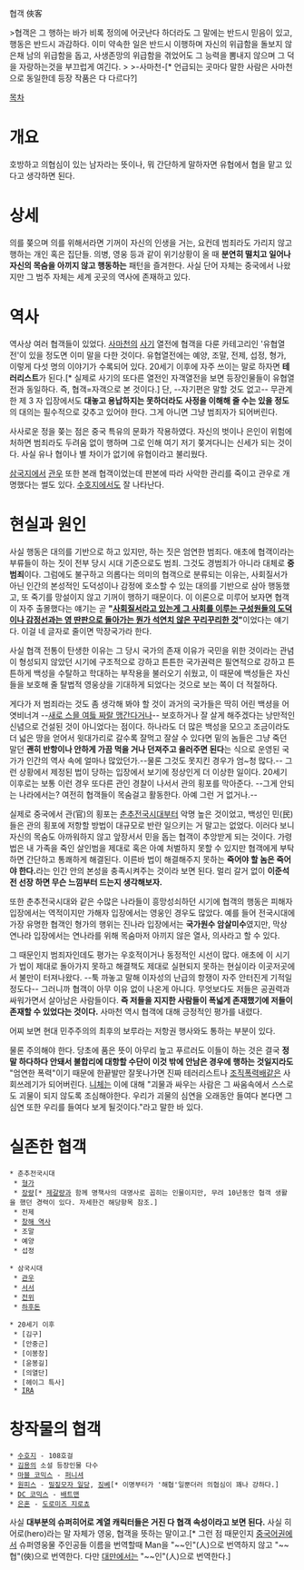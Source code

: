 협객
俠客

>협객은 그 행하는 바가 비록 정의에 어긋난다 하더라도 그 말에는 반드시 믿음이 있고, 행동은 반드시 과감하다. 이미 약속한 일은 반드시 이행하며 자신의 위급함을 돌보지 않은채 남의 위급함을 돕고, 사생존망의 위급함을 겪었어도 그 능력을 뽐내지 않으며 그 덕을 자랑하는것을 부끄럽게 여긴다.
>
>-사마천-[* 언급되는 곳마다 말한 사람은 사마천으로 동일한데 등장 작품은 다 다르다?]

[[목차]]

= 개요 =
호방하고 의협심이 있는 남자라는 뜻이나, 뭐 간단하게 말하자면 유협에서 협을 맡고 있다고 생각하면 된다.
= 상세 =
의를 쫒으며 의를 위해서라면 기꺼이 자신의 인생을 거는, 요컨데 범죄라도 가리지 않고 행하는 개인 혹은 집단들. 의병, 영웅 등과 같이 위기상황이 올 때 '''분연히 떨치고 일어나 자신의 목숨을 아끼지 않고 행동하는''' 패턴을 즐겨한다. 사실 단어 자체는 중국에서 나왔지만 그 범주 자체는 세계 곳곳의 역사에 존재하고 있다. 

= 역사 =
역사상 여러 협객들이 있었다. [[사마천]]의 [[사기]] 열전에 협객을 다룬 카테고리인 '유협열전'이 있을 정도면 이미 말을 다한 것이다. 유협열전에는 예양, 조말, 전제, 섭정, 형가, 이렇게 다섯 명의 이야기가 수록되어 있다. 20세기 이후에 자주 쓰이는 말로 하자면 '''테러리스트'''가 된다.[* 실제로 사기의 또다른 열전인 자객열전을 보면 등장인물들이 유협열전과 동일하다. 즉, 협객=자객으로 본 것이다.] 단, --자기편은 말할 것도 없고-- 무관계 한 제 3 자 입장에서도 '''대놓고 용납하지는 못하더라도 사정을 이해해 줄 수는 있을 정도'''의 대의는 필수적으로 갖추고 있어야 한다. 그게 아니면 그냥 범죄자가 되어버린다.

사사로운 정을 쫒는 점은 중국 특유의 문화가 작용하였다. 자신의 벗이나 은인이 위험에 처하면 범죄라도 두려움 없이 행하며 그로 인해 여기 저기 쫒겨다니는 신세가 되는 것이다. 사실 유나 협이나 별 차이가 없기에 유협이라고 불리웠다.

[[삼국지]]에서 [[관우]] 또한 본래 협객이었는데 판본에 따라 사악한 관리를 죽이고 관우로 개명했다는 썰도 있다. [[수호지]]에서도 잘 나타난다.

= 현실과 원인 =
사실 행동은 대의를 기반으로 하고 있지만, 하는 짓은 엄연한 범죄다. 애초에 협객이라는 부류들이 하는 짓이 전부 당시 시대 기준으로도 범죄. 그것도 경범죄가 아니라 대체로 '''중범죄'''이다. 그럼에도 불구하고 의롭다는 의미의 협객으로 분류되는 이유는, 사회질서가 아닌 인간의 본성적인 도덕성이나 감정에 호소할 수 있는 대의를 기반으로 삼아 행동했고, 또 죽기를 망설이지 않고 기꺼이 행하기 때문이다. 이 이론으로 미루어 보자면 협객이 자주 출몰했다는 얘기는 곧 '''"[[부패|사회질서라고 있는게 그 사회를 이루는 구성원들의 도덕이나 감정선과는 영 딴판으로 돌아가는 뭔가 석연치 않은 꾸리꾸리한 것]]"'''이었다는 얘기다. 이걸 네 글자로 줄이면 막장국가라 한다.

사실 협객 전통이 탄생한 이유는 그 당시 국가의 존재 이유가 국민을 위한 것이라는 관념이 형성되지 않았던 시기에 구조적으로 강하고 튼튼한 국가권력은 필연적으로 강하고 튼튼하게 백성을 수탈하고 학대하는 부작용을 불러오기 쉬웠고, 이 때문에 백성들은 자신들을 보호해 줄 탈법적 영웅상을 기대하게 되었다는 것으로 보는 쪽이 더 적절하다.

게다가 저 범죄라는 것도 좀 생각해 봐야 할 것이 과거의 국가들은 딱히 어린 백셩을 어엿비너겨 --[[훈민정음|새로 스믈 여듫 짜랄 맹간다거나]]-- 보호하거나 잘 살게 해주겠다는 낭만적인 신념으로 건설된 것이 아니었다는 점이다. 하나라도 더 많은 백성을 모으고 조금이라도 더 넓은 땅을 얻어서 윗대가리로 갈수록 잘먹고 잘살 수 있다면 밑의 놈들은 그냥 죽던 말던 '''괜히 반항이나 안하게 가끔 먹을 거나 던져주고 을러주면 된다'''는 식으로 운영된 국가가 인간의 역사 속에 얼마나 많았던가.--물론 그것도 못지킨 경우가 엄~청 많다.-- 그런 상황에서 제정된 법이 당하는 입장에서 보기에 정상인게 더 이상한 일이다. 20세기 이후로는 보통 이런 경우 또다른 관인 경찰이 나서서 관의 횡포를 막아준다. --그게 안되는 나라에서는? 여전히 협객들이 목숨걸고 활동한다. 아예 그런 거 없거나.--

실제로 중국에서 관(官)의 횡포는 [[춘추전국시대]]부터 악명 높은 것이었고, 백성인 민(民)들은 관의 횡포에 저항할 방법이 대규모로 반란 일으키는 거 말고는 없었다. 이러다 보니 자신의 목숨도 아까워하지 않고 앞장서서 민을 돕는 협객이 추앙받게 되는 것이다. 가령 법은 내 가족을 죽인 살인범을 제대로 혹은 아예 처벌하지 못할 수 있지만 협객에게 부탁하면 간단하고 통쾌하게 해결된다. 이른바 법이 해결해주지 못하는 '''죽어야 할 놈은 죽어야 한다.'''라는 인간 안의 본성을 충족시켜주는 것이라 보면 된다. 멀리 갈거 없이 '''이준석 전 선장 하면 무슨 느낌부터 드는지 생각해보자.'''

또한 춘추전국시대와 같은 수많은 나라들이 흥망성쇠하던 시기에 협객의 행동은 피해자 입장에서는 역적이지만 가해자 입장에서는 영웅인 경우도 많았다. 예를 들어 전국시대에 가장 유명한 협객인 형가의 행위는 진나라 입장에서는 '''국가원수 암살미수'''였지만, 막상 연나라 입장에서는 연나라를 위해 목숨마저 아끼지 않은 열사, 의사라고 할 수 있다.

그 때문인지 범죄자인데도 평가는 우호적이거나 동정적인 시선이 많다. 애초에 이 시기가 법이 제대로 돌아가지 못하고 해결책도 제대로 실현되지 못하는 현실이라 이곳저곳에서 불만이 터져나왔다. --툭 까놓고 말해 이자성의 난급의 항쟁이 자주 안터진게 기적일 정도다-- 그러니까 협객이 아무 이유 없이 나온게 아니다. 무엇보다도 저들은 공권력과 싸워가면서 살아남은 사람들이다. '''즉 저들을 지지한 사람들이 폭넓게 존재했기에 저들이 존재할 수 있었다는 것이다.''' 사마천 역시 협객에 대해 긍정적인 평가를 내렸다. 


어찌 보면 현대 민주주의의 최후의 보루라는 저항권 행사와도 통하는 부분이 있다.

물론 주의해야 한다. 당초에 품은 뜻이 아무리 높고 푸르러도 이들이 하는 것은 결국 '''정말 하다하다 안돼서 불합리에 대항할 수단이 이것 밖에 안남은 경우에 행하는 것일지라도''' "엄연한 폭력"이기 때문에 한끝발만 잘못나가면 진짜 테러리스트나 [[조직폭력배]]같은 사회쓰레기가 되어버린다. [[니체]]는 이에 대해 "괴물과 싸우는 사람은 그 싸움속에서 스스로도 괴물이 되지 않도록 조심해야한다. 우리가 괴물의 심연을 오래동안 들여다 본다면 그 심연 또한 우리를 들여다 보게 될것이다."라고 말한 바 있다.

= 실존한 협객 =
 * 춘추전국시대
  * [[형가]]
  * [[장량]][* [[제갈량]]과 함께 명책사의 대명사로 꼽히는 인물이지만, 무려 10년동안 협객 생활을 했던 경력이 있다. 자세한건 해당항목 참조.]
  * 전제
  * [[창해 역사]]
  * 조말
  * 예양
  * 섭정

 * 삼국시대
  * [[관우]]
  * [[서서]]
  * [[전위]]
  * [[하후돈]]

 * 20세기 이후
  * [김구]
  * [안중근]
  * [이봉창]
  * [윤봉길]
  * [의열단]
  * [헤이그 특사]
  * [[IRA]]
= 창작물의 협객 =
 * [[수호지]] - 108호걸
 * [[김용]]의 소설 등장인물 다수
 * [[마블 코믹스]] - [[퍼니셔]]
 * [[원피스]] - [[밀짚모자 일당]], [[징베]][* 이명부터가 '해협'일뿐더러 의협심이 꽤나 강하다.]
 * [[DC 코믹스]] - [[배트맨]]
 * [[은혼]] - [[도로미즈 지로쵸]]

사실 '''대부분의 슈퍼히어로 계열 캐릭터들은 거진 다 협객 속성이라고 보면 된다.''' 사실 히어로(hero)라는 말 자체가 영웅, 협객을 뜻하는 말이고.[* 그런 점 때문인지 [[중국어]]권에서 슈퍼영웅물 주인공들 이름을 번역할때 Man을 "~~인"(人)으로 번역하지 않고 "~~협"(俠)으로 번역한다. 다만 [[대만]]에서는 "~~인"(人)으로 번역한다.]
